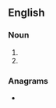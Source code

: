 ==English==

===Noun===
{{head|en|noun form}}

# {{plural of|en|innie}}
# {{plural of|en|inny}}

===Anagrams===
* {{anagrams|en|a=eiinns|sinine}}